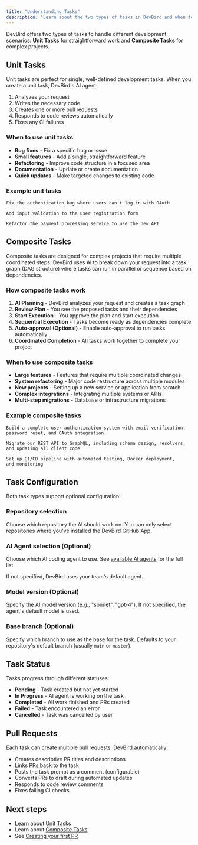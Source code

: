 ```yaml
---
title: "Understanding Tasks"
description: "Learn about the two types of tasks in DevBird and when to use each"
---
```


DevBird offers two types of tasks to handle different development scenarios: **Unit Tasks** for straightforward work and **Composite Tasks** for complex projects.

## Unit Tasks

Unit tasks are perfect for single, well-defined development tasks. When you create a unit task, DevBird's AI agent:

1. Analyzes your request
2. Writes the necessary code
3. Creates one or more pull requests
4. Responds to code reviews automatically
5. Fixes any CI failures

### When to use unit tasks

- **Bug fixes** - Fix a specific bug or issue
- **Small features** - Add a single, straightforward feature
- **Refactoring** - Improve code structure in a focused area
- **Documentation** - Update or create documentation
- **Quick updates** - Make targeted changes to existing code

### Example unit tasks

```
Fix the authentication bug where users can't log in with OAuth
```

```
Add input validation to the user registration form
```

```
Refactor the payment processing service to use the new API
```

## Composite Tasks

Composite tasks are designed for complex projects that require multiple coordinated steps. DevBird uses AI to break down your request into a task graph (DAG structure) where tasks can run in parallel or sequence based on dependencies.

### How composite tasks work

1. **AI Planning** - DevBird analyzes your request and creates a task graph
2. **Review Plan** - You see the proposed tasks and their dependencies
3. **Start Execution** - You approve the plan and start execution
4. **Sequential Execution** - Tasks become ready as dependencies complete
5. **Auto-approval (Optional)** - Enable auto-approval to run tasks automatically
6. **Coordinated Completion** - All tasks work together to complete your project

### When to use composite tasks

- **Large features** - Features that require multiple coordinated changes
- **System refactoring** - Major code restructure across multiple modules
- **New projects** - Setting up a new service or application from scratch
- **Complex integrations** - Integrating multiple systems or APIs
- **Multi-step migrations** - Database or infrastructure migrations

### Example composite tasks

```
Build a complete user authentication system with email verification,
password reset, and OAuth integration
```

```
Migrate our REST API to GraphQL, including schema design, resolvers,
and updating all client code
```

```
Set up CI/CD pipeline with automated testing, Docker deployment,
and monitoring
```

## Task Configuration

Both task types support optional configuration:

### Repository selection

Choose which repository the AI should work on. You can only select repositories where you've installed the DevBird GitHub App.

### AI Agent selection (Optional)

Choose which AI coding agent to use. See [available AI agents](/devbird/getting-started/ai-agent) for the full list.

If not specified, DevBird uses your team's default agent.

### Model version (Optional)

Specify the AI model version (e.g., "sonnet", "gpt-4"). If not specified, the agent's default model is used.

### Base branch (Optional)

Specify which branch to use as the base for the task. Defaults to your repository's default branch (usually `main` or `master`).

## Task Status

Tasks progress through different statuses:

- **Pending** - Task created but not yet started
- **In Progress** - AI agent is working on the task
- **Completed** - All work finished and PRs created
- **Failed** - Task encountered an error
- **Cancelled** - Task was cancelled by user

## Pull Requests

Each task can create multiple pull requests. DevBird automatically:

- Creates descriptive PR titles and descriptions
- Links PRs back to the task
- Posts the task prompt as a comment (configurable)
- Converts PRs to draft during automated updates
- Responds to code review comments
- Fixes failing CI checks

## Next steps

- Learn about [Unit Tasks](/devbird/tasks/unit)
- Learn about [Composite Tasks](/devbird/tasks/composite)
- See [Creating your first PR](/devbird/getting-started/first-pr)

